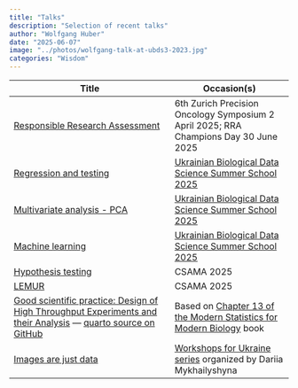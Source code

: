 ```yaml
---
title: "Talks"
description: "Selection of recent talks"
author: "Wolfgang Huber"
date: "2025-06-07"
image: "../photos/wolfgang-talk-at-ubds3-2023.jpg"
categories: "Wisdom"
---
```



| Title           | Occasion(s) |
| --------------- | ----------- |
| [Responsible Research Assessment](https://docs.google.com/presentation/d/10ZBw6HmfE9VzpgFQc6X221G3xi4Xd9xKPbQvLIGKRfU) | 6th Zurich Precision Oncology Symposium 2 April 2025; RRA Champions Day 30 June 2025 |
| [Regression and testing](https://www.huber.embl.de/users/whuber/talks/regression+testing/index.html) | [Ukrainian Biological Data Science Summer School 2025](https://www.bds3.org) |
| [Multivariate analysis - PCA](https://www.huber.embl.de/users/whuber/talks/2025-UBDS3-MultivariateAnalysis.pdf) | [Ukrainian Biological Data Science Summer School 2025](https://www.bds3.org) |
| [Machine learning](https://www.huber.embl.de/users/whuber/talks/Lec-ML.pdf) | [Ukrainian Biological Data Science Summer School 2025](https://www.bds3.org) |
| [Hypothesis testing](https://docs.google.com/presentation/d/13S3A2gWKo0noX0nFIIJIfqKGsUBgTMnGLzLH9D8_c4g/) | CSAMA 2025 |
| [LEMUR](https://docs.google.com/presentation/d/16eELRfthxSorWfFwP98m6H36qeUrz1lzpxDPYnzq3PA/) | CSAMA 2025 |
| [Good scientific practice: Design of High Throughput Experiments and their Analysis](https://www.huber.embl.de/users/whuber/talks/goodanalysispractice/design.html) --- [quarto source on GitHub](https://github.com/wolfganghuber/Good-Analysis-Practices-Talk) | Based on [Chapter 13 of the Modern Statistics for Modern Biology](https://www.huber.embl.de/msmb/)  book |
| [Images are just data](https://www.huber.embl.de/users/whuber/talks/2304-Imaging-Data-in-R/demo.html)| [Workshops for Ukraine series](https://sites.google.com/view/dariia-mykhailyshyna/main/r-workshops-for-ukraine) organized by Dariia Mykhailyshyna |



 
 
